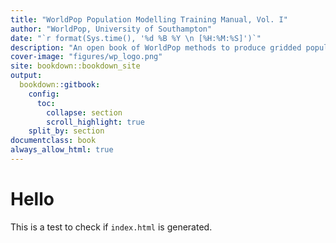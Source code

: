 ```yaml
--- 
title: "WorldPop Population Modelling Training Manual, Vol. I"
author: "WorldPop, University of Southampton"
date: "`r format(Sys.time(), '%d %B %Y \n [%H:%M:%S]')`"
description: "An open book of WorldPop methods to produce gridded population estimates."
cover-image: "figures/wp_logo.png"
site: bookdown::bookdown_site
output: 
  bookdown::gitbook:
    config:
      toc:
        collapse: section
        scroll_highlight: true
    split_by: section
documentclass: book
always_allow_html: true
---
```

# Hello

This is a test to check if `index.html` is generated.

